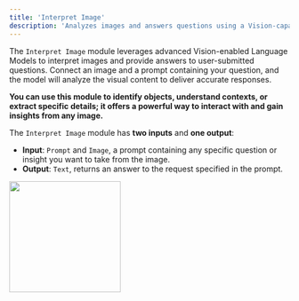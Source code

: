 ```yaml
---
title: 'Interpret Image'
description: 'Analyzes images and answers questions using a Vision-capable Language Model model.'
---
```


The `Interpret Image` module leverages advanced Vision-enabled Language Models to interpret images and provide answers to user-submitted questions. Connect an image and a prompt containing your question, and the model will analyze the visual content to deliver accurate responses.

**You can use this module to identify objects, understand contexts, or extract specific details; it offers a powerful way to interact with and gain insights from any image.**

The `Interpret Image` module has **two inputs** and **one output**:

- **Input**: `Prompt` and `Image`, a prompt containing any specific question or insight you want to take from the image.
- **Output**: `Text`, returns an answer to the request specified in the prompt.

<img height="200" src="/Vision.png" />

